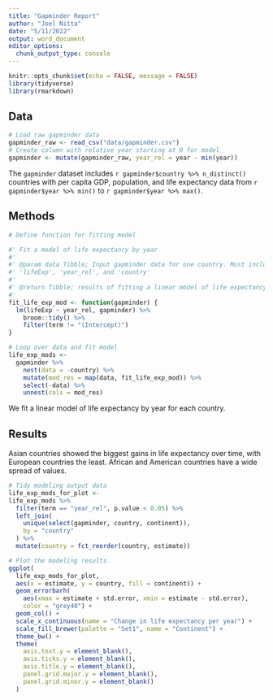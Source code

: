```yaml
---
title: "Gapminder Report"
author: "Joel Nitta"
date: "5/11/2022"
output: word_document
editor_options: 
  chunk_output_type: console
---
```


```r
knitr::opts_chunk$set(echo = FALSE, message = FALSE)
library(tidyverse)
library(rmarkdown)
```

## Data

```r
# Load raw gapminder data
gapminder_raw <- read_csv("data/gapminder.csv")
# Create column with relative year starting at 0 for model
gapminder <- mutate(gapminder_raw, year_rel = year - min(year))
```

The `gapminder` dataset includes `r gapminder$country %>% n_distinct()` countries with per capita GDP, population, and life expectancy data from `r gapminder$year %>% min()` to `r gapminder$year %>% max()`.

## Methods

```r
# Define function for fitting model

#' Fit a model of life expectancy by year
#'
#' @param data Tibble; Input gapminder data for one country. Must include columns
#' 'lifeExp', 'year_rel', and 'country'
#'
#' @return Tibble; results of fitting a linear model of life expectancy by year
#' 
fit_life_exp_mod <- function(gapminder) {
  lm(lifeExp ~ year_rel, gapminder) %>%
    broom::tidy() %>%
    filter(term != "(Intercept)")
}
```

```r
# Loop over data and fit model
life_exp_mods <-
  gapminder %>%
	nest(data = -country) %>%
	mutate(mod_res = map(data, fit_life_exp_mod)) %>%
	select(-data) %>%
	unnest(cols = mod_res)
```

We fit a linear model of life expectancy by year for each country.

## Results

Asian countries showed the biggest gains in life expectancy over time, with European countries the least.
African and American countries have a wide spread of values.

```r
# Tidy modeling output data
life_exp_mods_for_plot <-
life_exp_mods %>%
  filter(term == "year_rel", p.value < 0.05) %>%
  left_join(
    unique(select(gapminder, country, continent)), 
    by = "country"
  ) %>%
  mutate(country = fct_reorder(country, estimate))

# Plot the modeling results
ggplot(
  life_exp_mods_for_plot,
  aes(x = estimate, y = country, fill = continent)) +
  geom_errorbarh(
    aes(xmax = estimate + std.error, xmin = estimate - std.error),
    color = "grey40") +
  geom_col() +
  scale_x_continuous(name = "Change in life expectancy per year") +
  scale_fill_brewer(palette = "Set1", name = "Continent") +
  theme_bw() +
  theme(
    axis.text.y = element_blank(),
    axis.ticks.y = element_blank(),
    axis.title.y = element_blank(),
    panel.grid.major.y = element_blank(),
    panel.grid.minor.y = element_blank()
  )
```
